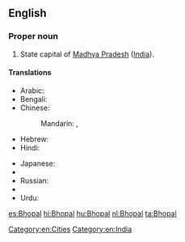 ==English==
{{wikipedia}}
===Proper noun===
{{en-proper noun}}

# State capital of [[Madhya Pradesh]] ([[India]]).

====Translations====
{{trans-top|capital of Madhya Pradesh, India}}
* Arabic: {{t|ar|بهوبال|m|tr=bhubāl}}
* Bengali: {{t|bn|ভোপাল|sc=Beng}}
* Chinese:
*: Mandarin: {{t|cmn|博帕爾|sc=Hani}}, {{t|cmn|博帕尔|tr=Bópà'ěr|sc=Hani}}
* Hebrew: {{t|he|בופאל}}
* Hindi: {{t+|hi|भोपाल|tr=bhōpāl}}
{{trans-mid}}
* Japanese: {{t|ja|ボーパール|tr=Bōpāru}}
* {{trreq|pa}}
* Russian: {{t|ru|Бхопал|m|tr=Bxopál}}
* {{trreq|te}}
* Urdu: {{t|ur|بهوبال|tr=bhōpāl}}
{{trans-bottom}}

[[Category:en:Cities]]
[[Category:en:India]]

[[es:Bhopal]]
[[hi:Bhopal]]
[[hu:Bhopal]]
[[nl:Bhopal]]
[[ta:Bhopal]]